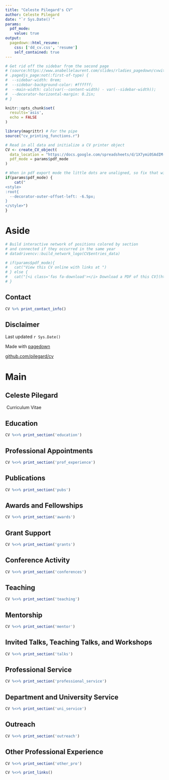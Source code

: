 ```yaml
---
title: "Celeste Pilegard's CV"
author: Celeste Pilegard
date: "`r Sys.Date()`"
params:
  pdf_mode:
    value: true
output:
  pagedown::html_resume:
    css: ['dd_cv.css', 'resume']
    self_contained: true
---
```

``` r
# Get rid off the sidebar from the second page
# (source:https://www.anabellelaurent.com/slides/rladies_pagedown/cvwithpagedown#18
# .pagedjs_page:not(:first-of-type) {
#  --sidebar-width: 0rem;
#  --sidebar-background-color: #ffffff;
#  --main-width: calc(var(--content-width) - var(--sidebar-width));
#  --decorator-horizontal-margin: 0.2in;
# }
```

```r
knitr::opts_chunk$set(
  results='asis', 
  echo = FALSE
)

library(magrittr) # For the pipe
source("cv_printing_functions.r")

# Read in all data and initialize a CV printer object
CV <- create_CV_object(
  data_location = "https://docs.google.com/spreadsheets/d/1X7ymi0SAdIM-GbTtLmE6wr81_n6inYj_Vieaowv4RPY",  
  pdf_mode = params$pdf_mode
)

```


```r
# When in pdf export mode the little dots are unaligned, so fix that with some conditional CSS.
if(params$pdf_mode) {
    cat("
<style>
:root{
  --decorator-outer-offset-left: -6.5px;
}
</style>")
}
```


Aside
================================================================================


```r
# Build interactive network of positions colored by section
# and connected if they occurred in the same year
# datadrivencv::build_network_logo(CV$entries_data)
```


```r
# if(params$pdf_mode){
#   cat("View this CV online with links at ")
# } else {
#   cat("[<i class='fas fa-download'></i> Download a PDF of this CV](https://)")
# }
```

Contact {#contact}
--------------------------------------------------------------------------------

```r
CV %>% print_contact_info()
```

Disclaimer {#disclaimer}
--------------------------------------------------------------------------------

Last updated `r Sys.Date()`

Made with [pagedown](https://github.com/rstudio/pagedown)

[github.com/pilegard/cv](https://github.com/pilegard/cv)


Main
================================================================================

Celeste Pilegard {#title}
--------------------------------------------------------------------------------

&nbsp;Curriculum Vitae


Education {data-icon=graduation-cap data-concise=true}
--------------------------------------------------------------------------------

```r
CV %<>% print_section('education')
```

Professional Appointments {data-icon=institution data-concise=true}
--------------------------------------------------------------------------------

```r
CV %<>% print_section('prof_experience')
```

Publications {data-icon=book}
--------------------------------------------------------------------------------

```r
CV %<>% print_section('pubs')
```

Awards and Fellowships {data-icon=award}
--------------------------------------------------------------------------------

```r
CV %<>% print_section('awards')
```

Grant Support {data-icon=project-diagram}
--------------------------------------------------------------------------------

```r
CV %<>% print_section('grants')
```

Conference Activity {data-icon=users}
--------------------------------------------------------------------------------

```r
CV %<>% print_section('conferences')
```

Teaching {data-icon=chalkboard-teacher}
--------------------------------------------------------------------------------

```r
CV %<>% print_section('teaching')
```

Mentorship {data-icon=user-graduate}
--------------------------------------------------------------------------------

```r
CV %<>% print_section('mentor')
```

Invited Talks, Teaching Talks, and Workshops {data-icon=comment-alt}
--------------------------------------------------------------------------------

```r
CV %<>% print_section('talks')
```

Professional Service {data-icon=cogs}
--------------------------------------------------------------------------------

```r
CV %<>% print_section('professional_service')
```


Department and University Service {data-icon=cogs}
--------------------------------------------------------------------------------

```r
CV %<>% print_section('uni_service')
```


Outreach {data-icon=globe}
--------------------------------------------------------------------------------

```r
CV %<>% print_section('outreach')
```

Other Professional Experience {data-icon=briefcase}
--------------------------------------------------------------------------------

```r
CV %<>% print_section('other_pro')
```

<!--
Professional Development {data-icon=chart-line}
--------------------------------------------------------------------------------

```r
CV %<>% print_section('profdev')
```
-->


```r
CV %<>% print_links()
```
